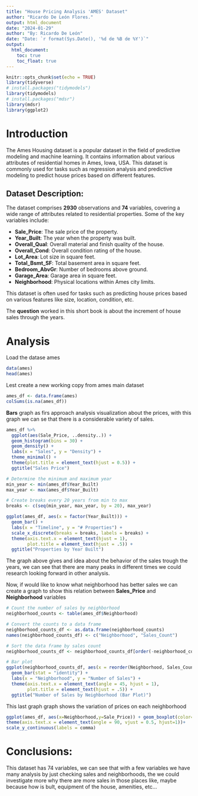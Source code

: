 ```yaml
---
title: "House Pricing Analysis 'AMES' Dataset"
author: "Ricardo De León Flores."
output: html_document
date: "2024-01-29"
author: "By: Ricardo De León"
date: "Date: `r format(Sys.Date(), '%d de %B de %Y')`"
output: 
  html_document:
    toc: true
    toc_float: true
---
```


```r
knitr::opts_chunk$set(echo = TRUE)
library(tidyverse)
# install.packages("tidymodels")
library(tidymodels)
# install.packages("mdsr")
library(mdsr)
library(ggplot2)
```
# Introduction

The Ames Housing dataset is a popular dataset in the field of predictive modeling and machine learning. It contains information about various attributes of residential homes in Ames, Iowa, USA. This dataset is commonly used for tasks such as regression analysis and predictive modeling to predict house prices based on different features.

## Dataset Description:

The dataset comprises **2930** observations and **74** variables, covering a wide range of attributes related to residential properties. Some of the key variables include:

- **Sale_Price**: The sale price of the property.
- **Year_Built**: The year when the property was built.
- **Overall_Qual**: Overall material and finish quality of the house.
- **Overall_Cond**: Overall condition rating of the house.
- **Lot_Area**: Lot size in square feet.
- **Total_Bsmt_SF**: Total basement area in square feet.
- **Bedroom_AbvGr**: Number of bedrooms above ground.
- **Garage_Area**: Garage area in square feet.
- **Neighborhood**: Physical locations within Ames city limits.

This dataset is often used for tasks such as predicting house prices based on various features like size, location, condition, etc.

The **question** worked in this short book is about the increment of house sales through the years.

# Analysis

Load the datase ames

```r
data(ames)
head(ames)
```

Lest create a new working copy from ames main dataset

```r
ames_df <- data.frame(ames)
colSums(is.na(ames_df))
```

**Bars** graph as firs approach analysis visualization about the prices, with this graph we can se that there is a considerable variety of sales.

```r
ames_df %>% 
  ggplot(aes(Sale_Price, ..density..)) + 
  geom_histogram(bins = 30) + 
  geom_density() + 
  labs(x = "Sales", y = "Density") +
  theme_minimal() + 
  theme(plot.title = element_text(hjust = 0.5)) +
  ggtitle("Sales Price")


```

```r
# Determine the minimum and maximum year
min_year <- min(ames_df$Year_Built)
max_year <- max(ames_df$Year_Built)

# Create breaks every 20 years from min to max
breaks <- c(seq(min_year, max_year, by = 20), max_year)

ggplot(ames_df, aes(x = factor(Year_Built))) + 
  geom_bar() +
  labs(x = "Timeline", y = "# Properties") +
  scale_x_discrete(breaks = breaks, labels = breaks) +
  theme(axis.text.x = element_text(hjust = 1),
        plot.title = element_text(hjust = .5)) +
  ggtitle("Properties by Year Built")
```

The graph above gives and idea about the behavior of the sales trough the years, we can see that there are many peaks in different times we could research looking forward in other analysis. 

Now, if would like to know what neighborhood has better sales we can create a graph to show this relation between **Sales_Price** and **Neighborhood** variables
```r
# Count the number of sales by neighborhood
neighborhood_counts <- table(ames_df$Neighborhood)

# Convert the counts to a data frame
neighborhood_counts_df <- as.data.frame(neighborhood_counts)
names(neighborhood_counts_df) <- c("Neighborhood", "Sales_Count")

# Sort the data frame by sales count
neighborhood_counts_df <- neighborhood_counts_df[order(-neighborhood_counts_df$Sales_Count),]

# Bar plot
ggplot(neighborhood_counts_df, aes(x = reorder(Neighborhood, Sales_Count), y = Sales_Count)) +
  geom_bar(stat = "identity") +
  labs(x = "Neighborhood", y = "Number of Sales") +
  theme(axis.text.x = element_text(angle = 45, hjust = 1),
        plot.title = element_text(hjust = .5)) +
  ggtitle("Number of Sales by Neighborhood (Bar Plot)")
```

This last graph graph shows the variation of prices on each neighborhood

```r
ggplot(ames_df, aes(x=Neighborhood,y=Sale_Price)) + geom_boxplot(color="black", fill="orange")+
theme(axis.text.x = element_text(angle = 90, vjust = 0.5, hjust=1))+
scale_y_continuous(labels = comma)
```

# Conclusions:

This dataset has 74 variables, we can see that with a few variables we have many analysis by just checking sales and neighborhoods, the we could investigate more why there are more sales in those places like, maybe because how is bult, equipment of the house, amenities, etc...


